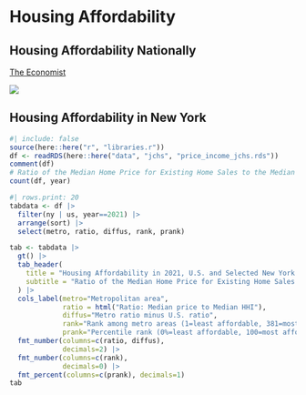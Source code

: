# Housing Affordability

## Housing Affordability Nationally

[The Economist](https://www.economist.com/graphic-detail/2022/05/23/housing-in-america-has-become-much-harder-to-afford)

![](images/paste-4672ECD6.png)

## Housing Affordability in New York

```r
#| include: false
source(here::here("r", "libraries.r"))
df <- readRDS(here::here("data", "jchs", "price_income_jchs.rds"))
comment(df)
# Ratio of the Median Home Price for Existing Home Sales to the Median Household Income
count(df, year)

```

```r
#| rows.print: 20
tabdata <- df |> 
  filter(ny | us, year==2021) |> 
  arrange(sort) |> 
  select(metro, ratio, diffus, rank, prank)

tab <- tabdata |> 
  gt() |> 
  tab_header(
    title = "Housing Affordability in 2021, U.S. and Selected New York Metro Areas",
    subtitle = "Ratio of the Median Home Price for Existing Home Sales to the Median Household Income; Source Harvard JCHS"
  ) |>
  cols_label(metro="Metropolitan area",
             ratio = html("Ratio: Median price to Median HHI"),
             diffus="Metro ratio minus U.S. ratio",
             rank="Rank among metro areas (1=least affordable, 381=most affordable)",
             prank="Percentile rank (0%=least affordable, 100=most affordable)") |> 
  fmt_number(columns=c(ratio, diffus),
             decimals=2) |> 
  fmt_number(columns=c(rank),
             decimals=0) |> 
  fmt_percent(columns=c(prank), decimals=1)
tab  

```
